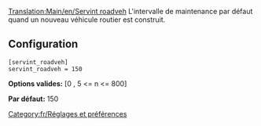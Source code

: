 [[Translation:Main/en/Servint roadveh]]
{{en/-}}
L'intervalle de maintenance par défaut quand un nouveau véhicule routier est construit.

== Configuration ==

<pre>
[servint_roadveh]
servint_roadveh = 150
</pre>

'''Options valides:''' [0 , 5 <= n <= 800]

'''Par défaut:''' 150

[[Category:fr/Réglages et préférences]]
